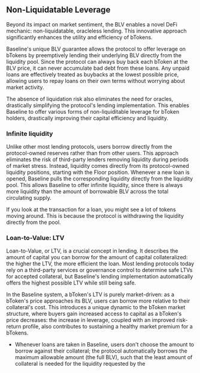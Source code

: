 
## Non-Liquidatable Leverage

Beyond its impact on market sentiment, the BLV enables a novel DeFi mechanic: non-liquidatable, oracleless 
lending. This innovative approach significantly enhances the utility and efficiency of bTokens.

Baseline's unique BLV guarantee allows the protocol to offer leverage on bTokens by preemptively lending 
their underlying BLV directly from the liquidity pool. Since the protocol can always buy back each bToken 
at the BLV price, it can never accumulate bad debt from these loans. Any unpaid loans are effectively treated 
as buybacks at the lowest possible price, allowing users to repay loans on their own terms without worrying 
about market activity. 

The absence of liquidation risk also eliminates the need for oracles, drastically simplifying the protocol's
lending implementation. This enables Baseline to offer various forms of non-liquiditable leverage for bToken 
holders, drastically improving their capital efficiency and liquidity.

### Infinite liquidity

Unlike other most lending protocols, users borrow directly from the protocol-owned reserves rather than from 
other users. This approach eliminates the risk of third-party lenders removing liquidity during periods of market 
stress. Instead, liquidity comes directly from its protocol-owned liquidity positions, starting with the Floor 
position. Whenever a new loan is opened, Baseline pulls the corresponding liquidity directly from the liquidity 
pool. This allows Baseline to offer infinite liquidity, since there is always more liquidity than the amount of 
borrowable BLV across the total circulating supply.

<Callout>
    If you look at the transaction for a loan, you might see a lot of tokens moving around. This is because the
    protocol is withdrawing the liquidity directly from the pool. 
</Callout>

### Loan-to-Value: LTV

Loan-to-Value, or LTV, is a crucial concept in lending. It describes the amount of capital you can borrow for 
the amount of capital collateralized: the higher the LTV, the more efficient the loan. Most lending protocols 
today rely on a third-party services or governance control to determine safe LTVs for accepted collateral, but 
Baseline's lending implementation automatically offers the highest possible LTV while still being safe.

In the Baseline system, a bToken's LTV is purely market-driven: as a bToken's price approaches its BLV, users 
can borrow more relative to their collateral's cost. This introduces a unique dynamic to the bToken market 
structure, where buyers gain increased access to capital as a bToken's price decreases: the increase in leverage, 
coupled with an improved risk-return profile, also contributes to sustaining a healthy market premium for a bTokens. 

- Whenever loans are taken in Baseline, users don't choose the amount to borrow against their collateral; 
the protocol automatically borrows the maximum allowable amount (the full BLV), such that the least amount of collateral
is needed for the liquidity requested by the

